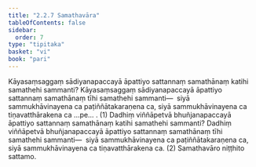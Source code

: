 ```yaml
---
title: "2.2.7 Samathavāra"
tableOfContents: false
sidebar:
  order: 7
type: "tipitaka"
basket: "vi"
book: "pari"
---
```



<DynamicBreadcrumb />

<Division number="255" book="pari">

<Paragraph number="1067" book="pari">
Kāyasaṃsaggaṃ sādiyanapaccayā āpattiyo sattannaṃ samathānaṃ katihi samathehi sammanti? Kāyasaṃsaggaṃ sādiyanapaccayā āpattiyo sattannaṃ samathānaṃ tīhi samathehi sammanti—  siyā sammukhāvinayena ca paṭiññātakaraṇena ca, siyā sammukhāvinayena ca tiṇavatthārakena ca …pe… . (1)
</Paragraph>

<Paragraph number="1068" book="pari">
Dadhiṃ viññāpetvā bhuñjanapaccayā āpattiyo sattannaṃ samathānaṃ katihi samathehi sammanti? Dadhiṃ viññāpetvā bhuñjanapaccayā āpattiyo sattannaṃ samathānaṃ tīhi samathehi sammanti—  siyā sammukhāvinayena ca paṭiññātakaraṇena ca, siyā sammukhāvinayena ca tiṇavatthārakena ca. (2)

</Paragraph>
</Division>

<Paragraph number="1069" type="center" book="pari">
Samathavāro niṭṭhito sattamo.
</Paragraph>